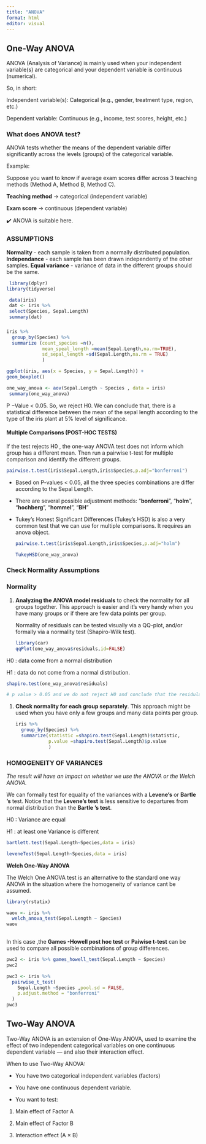 ```yaml
---
title: "ANOVA"
format: html
editor: visual
---
```


##                                     One-Way ANOVA

ANOVA (Analysis of Variance) is mainly used when your independent variable(s) are categorical and your dependent variable is continuous (numerical).

So, in short:

Independent variable(s): Categorical (e.g., gender, treatment type, region, etc.)

Dependent variable: Continuous (e.g., income, test scores, height, etc.)

### What does ANOVA test?

ANOVA tests whether the means of the dependent variable differ significantly across the levels (groups) of the categorical variable.

Example:

Suppose you want to know if average exam scores differ across 3 teaching methods (Method A, Method B, Method C).

**Teaching method** → categorical (independent variable)

**Exam score** → continuous (dependent variable)

✔️ ANOVA is suitable here.

### ASSUMPTIONS

**Normality** - each sample is taken from a normally distributed population. **Independance** - each sample has been drawn independently of the other samples. **Equal variance** - variance of data in the different groups should be the same.

```r
 library(dplyr)
library(tidyverse)

 data(iris)
 dat <- iris %>%
 select(Species, Sepal.Length)
 summary(dat)
```

### 

```r
iris %>% 
  group_by(Species) %>% 
  summarize (count_species =n(),
             mean_speal_length =mean(Sepal.Length,na.rm=TRUE),
             sd_sepal_length =sd(Sepal.Length,na.rm = TRUE)
             )
```

```r
ggplot(iris, aes(x = Species, y = Sepal.Length)) + 
geom_boxplot()
```

```r
one_way_anova <- aov(Sepal.Length ~ Species , data = iris)
 summary(one_way_anova)
```

P −Value \< 0.05. So, we reject H0. We can conclude that, there is
a statistical difference between the mean of the sepal length
according to the type of the iris plant at 5% level of significance.

#### Multiple Comparisons (POST-HOC TESTS)

If the test rejects H0 , the one-way ANOVA test does not inform
which group has a different mean. Then run a pairwise t-test for
multiple comparison and identify the different groups.

```r
pairwise.t.test(iris$Sepal.Length,iris$Species,p.adj="bonferroni")
```

-   Based on P-values \< 0.05, all the three species combinations are
    differ according to the Sepal Length.

-    There are several possible adjustment methods: “**bonferroni**”,
    “**holm**”, “**hochberg**”, “**hommel**”, “**BH**”

-   Tukey’s Honest Significant Differences (Tukey’s HSD) is also a
    very common test that we can use for multiple comparisons. It
    requires an anova object.

    ```r
    pairwise.t.test(iris$Sepal.Length,iris$Species,p.adj="holm")
    ```

    ```r
    TukeyHSD(one_way_anova)
    ```

### Check Normality Assumptions

### **Normality**

1.  **Analyzing the ANOVA model residuals** to check the normality
    for all groups together. This approach is easier and it’s very handy
    when you have many groups or if there are few data points per
    group.

    Normality of residuals can be tested visually via a QQ-plot, and/or
    formally via a normality test (Shapiro-Wilk test).

    ```r
    library(car)
    qqPlot(one_way_anova$residuals,id=FALSE)
    ```

H0 : data come from a normal distribution

H1 : data do not come from a normal distribution.

```r
shapiro.test(one_way_anova$residuals)

# p value > 0.05 and we do not reject H0 and conclude that the residulas follow approximately a normal distibution at 5% level of sgnificance.

```

1.  **Check normality for each group separately**. This approach might
    be used when you have only a few groups and many data points
    per group.

    ```r
    iris %>% 
      group_by(Species) %>%
      summarize(statistic =shapiro.test(Sepal.Length)$statistic,
                p.value =shapiro.test(Sepal.Length)$p.value
                )
    ```

### HOMOGENEITY OF VARIANCES

*The result will have an impact on whether we use the ANOVA
or the Welch ANOVA.*

We can formally test for equality of the variances with a
**Levene’s** or **Bartle ’s** test. Notice that the **Levene’s test** is less
sensitive to departures from normal distribution than the
**Bartle ’s test**.

H0 : Variance are equal

H1 : at least one Variance is different

```r
bartlett.test(Sepal.Length~Species,data = iris)
```

```r
leveneTest(Sepal.Length~Species,data = iris)
```

**Welch One-Way ANOVA**

The Welch One ANOVA test is an alternative to the standard one way ANOVA in the situation where the homogeneity of variance cant be assumed.

```r
library(rstatix)

waov <- iris %>%
  welch_anova_test(Sepal.Length ~ Species)
waov
  
```

In this case ,the **Games -Howell post hoc test** or **Paiwise t-test** can be used to compare all possible combinations of group differences.

```r
pwc2 <- iris %>% games_howell_test(Sepal.Length ~ Species)
pwc2
```

```r
pwc3 <- iris %>%
  pairwise_t_test(
    Sepal.Length ~Species ,pool.sd = FALSE,
    p.adjust.method = "bonferroni"
  )
pwc3
```

##                                    Two-Way ANOVA

Two-Way ANOVA is an extension of One-Way ANOVA, used to examine the effect of two independent categorical variables on one continuous dependent variable — and also their interaction effect.

When to use Two-Way ANOVA:

-   You have two categorical independent variables (factors)

-   You have one continuous dependent variable.

-   You want to test:

1.  Main effect of Factor A

2.  Main effect of Factor B

3.  Interaction effect (A × B)
